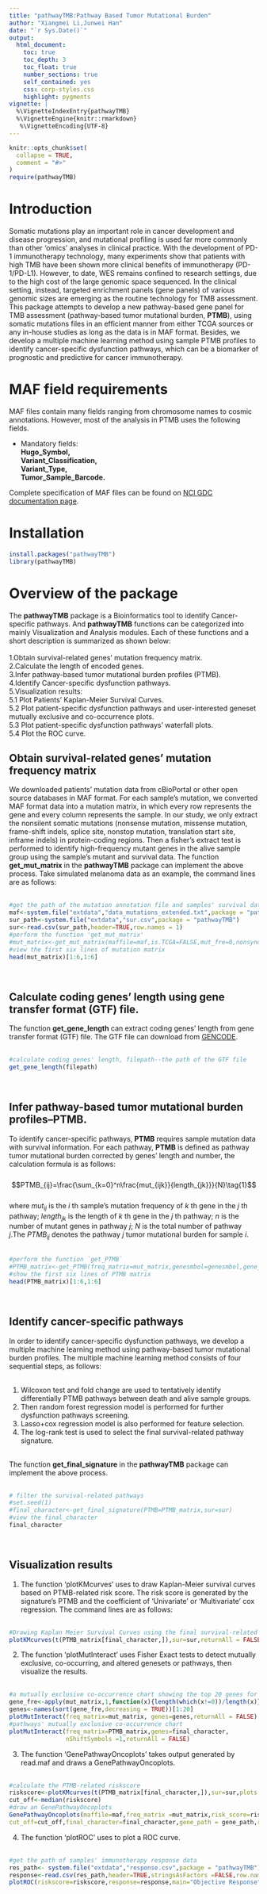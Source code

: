 ---
title: "pathwayTMB:Pathway Based Tumor Mutational Burden"
author: "Xiangmei Li,Junwei Han"
date: "`r Sys.Date()`"
output: 
  html_document:
    toc: true
    toc_depth: 3
    toc_float: true
    number_sections: true
    self_contained: yes
    css: corp-styles.css
    highlight: pygments
vignette: |
  %\VignetteIndexEntry{pathwayTMB} 
  %\VignetteEngine{knitr::rmarkdown}
   %\VignetteEncoding{UTF-8}
---

```{r, include = FALSE}
knitr::opts_chunk$set(
  collapse = TRUE,
  comment = "#>"
)
require(pathwayTMB)
```

# Introduction
Somatic mutations play an important role in cancer development and disease progression, and mutational profiling is used far more commonly than other 'omics' analyses in clinical practice. With the development of PD-1 immunotherapy technology, many experiments show that patients with high TMB have been shown more clinical benefits of immunotherapy (PD-1/PD-L1). However, to date, WES remains confined to research settings, due to the high cost of the large genomic space sequenced. In the clinical setting, instead, targeted enrichment panels (gene panels) of various genomic sizes are emerging as the routine technology for TMB assessment. This package attempts to develop a new pathway-based gene panel for TMB assessment (pathway-based tumor mutational burden, **PTMB**), using somatic mutations files in an efficient manner from either TCGA sources or any in-house studies as long as the data is in MAF format. Besides, we develop a multiple machine learning method using sample PTMB profiles to identify cancer-specific dysfunction pathways, which can be a biomarker of prognostic and predictive for cancer immunotherapy.

# MAF field requirements
MAF files contain many fields ranging from chromosome names to cosmic annotations. However, most of the analysis in PTMB uses the following fields.

- Mandatory fields:   
  **Hugo_Symbol,**   
  **Variant_Classification,**  
  **Variant_Type,**  
  **Tumor_Sample_Barcode.**  
  
Complete specification of MAF files can be found on [NCI GDC documentation page](https://docs.gdc.cancer.gov/Data/File_Formats/MAF_Format/).

# Installation
```{r echo = TRUE, results = 'hide',eval=FALSE}
install.packages("pathwayTMB")
library(pathwayTMB)
```

# Overview of the package
The **pathwayTMB** package is a Bioinformatics tool to identify Cancer-specific pathways. And **pathwayTMB** functions can be categorized into mainly Visualization and Analysis modules. Each of these functions and a short description is summarized as shown below:   
<br/>
1.Obtain survival-related genes' mutation frequency matrix.  
2.Calculate the length of encoded genes.  
3.Infer pathway-based tumor mutational burden profiles (PTMB).  
4.Identify Cancer-specific dysfunction pathways.   
5.Visualization results:   
5.1 Plot Patients' Kaplan-Meier Survival Curves.  
5.2 Plot patient-specific dysfunction pathways and user-interested geneset mutually exclusive and co-occurrence plots.   
5.3 Plot patient-specific dysfunction pathways' waterfall plots.    
5.4 Plot the ROC curve.
<br/>

## Obtain survival-related genes' mutation frequency matrix   
We downloaded patients' mutation data from cBioPortal or other open source databases in MAF format. For each sample's mutation, we converted MAF format data into a mutation matrix, in which every row represents the gene and every column represents the sample. In our study, we only extract the nonsilent somatic mutations (nonsense mutation, missense mutation, frame-shift indels, splice site, nonstop mutation, translation start site, inframe indels) in protein-coding regions. Then a fisher's extract test is performed to identify high-frequency mutant genes in the alive sample group using the sample's mutant and survival data. The function **get_mut_matrix** in the **pathwayTMB** package can implement the above process. Take simulated melanoma data as an example, the command lines are as follows:  
<br/>

```{r out.width=24,echo = TRUE}
#get the path of the mutation annotation file and samples' survival data
maf<-system.file("extdata","data_mutations_extended.txt",package = "pathwayTMB")
sur_path<-system.file("extdata","sur.csv",package = "pathwayTMB")
sur<-read.csv(sur_path,header=TRUE,row.names = 1)
#perform the function 'get_mut_matrix'
#mut_matrix<-get_mut_matrix(maffile=maf,is.TCGA=FALSE,mut_fre=0,nonsynonymous = TRUE,   cut_fisher.pval=1,cut_oddsRatio=1,sur=sur)
#view the first six lines of mutation matrix
head(mut_matrix)[1:6,1:6]
```
<br/>

## Calculate coding genes' length using gene transfer format (GTF) file.
The function **get_gene_length** can extract coding genes' length from gene transfer format (GTF) file. The GTF file can download from [GENCODE](https://www.gencodegenes.org/human/release_29.html).   
<br/>

```{r echo =TRUE, results = 'hide',eval=FALSE}
#calculate coding genes' length, filepath--the path of the GTF file
get_gene_length(filepath)

```
<br/>

## Infer pathway-based tumor mutational burden profiles--PTMB.
To identify cancer-specific pathways, **PTMB** requires sample mutation data with survival information. For each pathway, **PTMB** is defined as pathway tumor mutational burden corrected by genes' length and number, the calculation formula is as follows:   
<br/>
$$PTMB_{ij}=\frac{\sum_{k=0}^n\frac{mut_{ijk}}{length_{jk}}}{N}\tag{1}$$   
where $mut_{ij}$ is the $i$ th sample's mutation frequency of $k$ th gene in the $j$ th pathway; $length_{jk}$ is the length of $k$ th gene in the $j$ th pathway; $n$ is the number of mutant genes in pathway $j$; $N$ is the total number of pathway $j$.The $PTMB_{ij}$ denotes the pathway $j$ tumor mutational burden for sample $i$.   
<br/>

```{r echo =TRUE, results = 'hold'}
#perform the function `get_PTMB`
#PTMB_matrix<-get_PTMB(freq_matrix=mut_matrix,genesmbol=genesmbol,gene_path=gene_path)
#show the first six lines of PTMB matrix
head(PTMB_matrix)[1:6,1:6]
```
<br/>

## Identify cancer-specific pathways
In order to identify cancer-specific dysfunction pathways, we develop a multiple machine learning method using pathway-based tumor mutational burden profiles. The multiple machine learning method consists of four sequential steps, as follows:   
<br/>

(1) Wilcoxon test and fold change are used to tentatively identify differentially PTMB pathways between death and alive sample groups.   
(2) Then random forest regression model is performed for further dysfunction pathways screening.   
(3) Lasso+cox regression model  is also performed for feature selection.  
(4) The log-rank test is used to select the final survival-related pathway signature.   
<br/>

The function **get_final_signature**  in the **pathwayTMB** package can implement the above process.   
<br/>

```{r warning=FALSE}
# filter the survival-related pathways
#set.seed(1)
#final_character<-get_final_signature(PTMB=PTMB_matrix,sur=sur)
#view the final_character
final_character
```
<br/>

## Visualization results
(1) The function 'plotKMcurves' uses to draw Kaplan-Meier survival curves based on PTMB-related risk score. The risk score is generated by the signature's PTMB and the coefficient of 'Univariate' or 'Multivariate' cox regression. The command lines are as follows:   
<br/>

```{r fig.height=6, fig.width=8,warning=FALSE,results='hold'}
#Drawing Kaplan Meier Survival Curves using the final survival-related PTMB.
plotKMcurves(t(PTMB_matrix[final_character,]),sur=sur,returnAll = FALSE,risk.table = TRUE)
```

(2) The function 'plotMutInteract' uses Fisher Exact tests to detect mutually exclusive, co-occurring, and altered genesets or pathways, then visualize the results.   
<br/>

```{r fig.height=6, fig.width=8,warning=FALSE,results='hold'}
#a mutually exclusive co-occurrence chart showing the top 20 genes for mutation rates
gene_fre<-apply(mut_matrix,1,function(x){length(which(x!=0))/length(x)})
genes<-names(sort(gene_fre,decreasing = TRUE))[1:20]
plotMutInteract(freq_matrix=mut_matrix, genes=genes,returnAll = FALSE)
#pathways' mutually exclusive co-occurrence chart
plotMutInteract(freq_matrix=PTMB_matrix,genes=final_character,
                nShiftSymbols =1,returnAll = FALSE)
```

(3) The function 'GenePathwayOncoplots' takes output generated by read.maf and draws a GenePathwayOncoplots.   
<br/>

```{r fig.height=6, fig.width=8,warning=FALSE,results='hold'}
#calculate the PTMB-related riskscore
riskscore<-plotKMcurves(t(PTMB_matrix[final_character,]),sur=sur,plots = FALSE)$risk_score
cut_off<-median(riskscore)
#draw an GenePathwayOncoplots
GenePathwayOncoplots(maffile=maf,freq_matrix =mut_matrix,risk_score=riskscore,    
cut_off=cut_off,final_character=final_character,gene_path = gene_path,removeNonMutated = FALSE)
```

(4) The function 'plotROC' uses to plot a ROC curve.   
<br/>

```{r fig.height=6, fig.width=8, warning=FALSE, results='hold'}
#get the path of samples' immunotherapy response data
res_path<- system.file("extdata","response.csv",package = "pathwayTMB")
response<-read.csv(res_path,header=TRUE,stringsAsFactors =FALSE,row.name=1)
plotROC(riskscore=riskscore,response=response,main="Objective Response",print.auc=TRUE,grid = TRUE)
```
